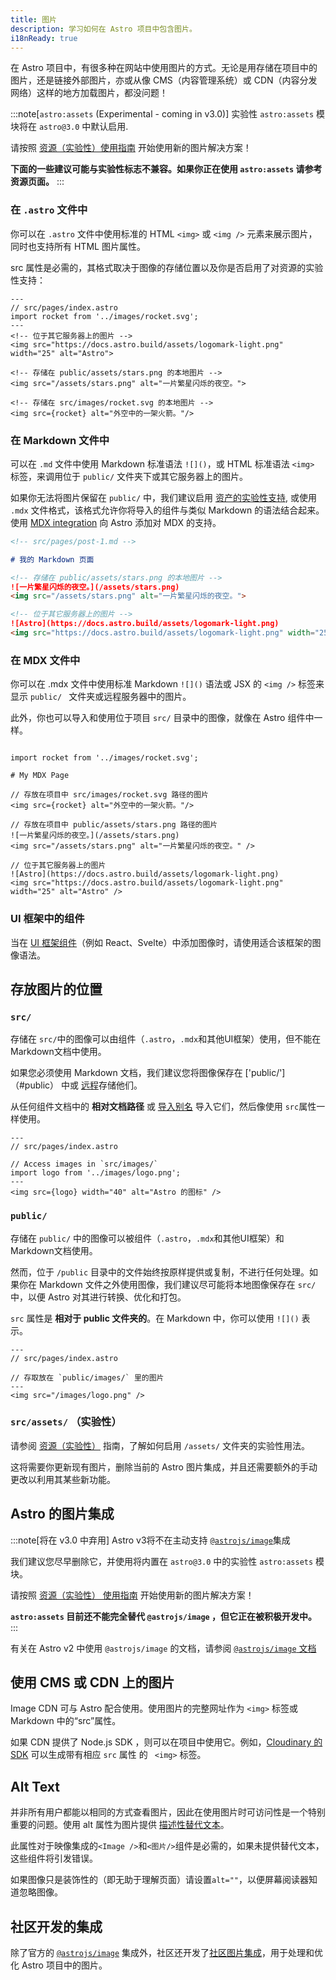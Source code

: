 ```yaml
---
title: 图片
description: 学习如何在 Astro 项目中包含图片。
i18nReady: true
---
```



在 Astro 项目中，有很多种在网站中使用图片的方式。无论是用存储在项目中的图片，还是链接外部图片，亦或从像 CMS（内容管理系统）或 CDN（内容分发网络）这样的地方加载图片，都没问题！

:::note[`astro:assets` (Experimental - coming in v3.0)]
实验性 `astro:assets` 模块将在 `astro@3.0` 中默认启用.

请按照 [资源（实验性）使用指南](/zh-cn/guides/assets/) 开始使用新的图片解决方案！

**下面的一些建议可能与实验性标志不兼容。如果你正在使用 `astro:assets` 请参考资源页面。**
:::

### 在 `.astro` 文件中

你可以在 `.astro` 文件中使用标准的 HTML `<img>` 或 `<img />` 元素来展示图片，同时也支持所有 HTML 图片属性。

src 属性是必需的，其格式取决于图像的存储位置以及你是否启用了对资源的实验性支持：

```astro
---
// src/pages/index.astro
import rocket from '../images/rocket.svg';
---
<!-- 位于其它服务器上的图片 -->
<img src="https://docs.astro.build/assets/logomark-light.png" width="25" alt="Astro">

<!-- 存储在 public/assets/stars.png 的本地图片 -->
<img src="/assets/stars.png" alt="一片繁星闪烁的夜空。">

<!-- 存储在 src/images/rocket.svg 的本地图片 -->
<img src={rocket} alt="外空中的一架火箭。"/>
```

### 在 Markdown 文件中

可以在 `.md` 文件中使用 Markdown 标准语法 `![]()`，或 HTML 标准语法 `<img>` 标签，来调用位于 `public/` 文件夹下或其它服务器上的图片。

如果你无法将图片保留在 `public/` 中，我们建议启用 [资产的实验性支持](/zh-cn/guides/assets/), 或使用 `.mdx` 文件格式，该格式允许你将导入的组件与类似 Markdown 的语法结合起来。使用 [MDX integration](/zh-cn/guides/integrations-guide/mdx/) 向 Astro 添加对 MDX 的支持。
```md
<!-- src/pages/post-1.md -->

# 我的 Markdown 页面

<!-- 存储在 public/assets/stars.png 的本地图片 -->
![一片繁星闪烁的夜空。](/assets/stars.png)
<img src="/assets/stars.png" alt="一片繁星闪烁的夜空。">

<!-- 位于其它服务器上的图片 -->
![Astro](https://docs.astro.build/assets/logomark-light.png)
<img src="https://docs.astro.build/assets/logomark-light.png" width="25" alt="Astro">
```

### 在 MDX 文件中

你可以在 .mdx 文件中使用标准 Markdown `![]()` 语法或 JSX  的 `<img />` 标签来显示 `public/ ` 文件夹或远程服务器中的图片。

此外，你也可以导入和使用位于项目 `src/` 目录中的图像，就像在 Astro 组件中一样。


```mdx title="src/pages/post-1.mdx"

import rocket from '../images/rocket.svg';

# My MDX Page

// 存放在项目中 src/images/rocket.svg 路径的图片
<img src={rocket} alt="外空中的一架火箭。"/>

// 存放在项目中 public/assets/stars.png 路径的图片
![一片繁星闪烁的夜空。](/assets/stars.png)
<img src="/assets/stars.png" alt="一片繁星闪烁的夜空。" />

// 位于其它服务器上的图片
![Astro](https://docs.astro.build/assets/logomark-light.png)
<img src="https://docs.astro.build/assets/logomark-light.png" width="25" alt="Astro" />
```

### UI 框架中的组件

当在 [UI 框架组件](/zh-cn/core-concepts/framework-components/)（例如 React、Svelte）中添加图像时，请使用适合该框架的图像语法。



## 存放图片的位置

### `src/`

存储在 `src/`中的图像可以由组件（`.astro`，`.mdx`和其他UI框架）使用，但不能在Markdown文档中使用。

如果您必须使用 Markdown 文档，我们建议您将图像保存在 ['public/']（#public） 中或 [远程](#using-images-from-a-cms-or-cdn)存储他们。

从任何组件文档中的 **相对文档路径** 或 [导入别名](/zh-cn/guides/aliases/) 导入它们，然后像使用 `src`属性一样使用。

```astro
---
// src/pages/index.astro

// Access images in `src/images/`
import logo from '../images/logo.png';
---
<img src={logo} width="40" alt="Astro 的图标" />
```

### `public/`

存储在 `public/` 中的图像可以被组件（`.astro`，`.mdx`和其他UI框架）和Markdown文档使用。

然而，位于 `/public` 目录中的文件始终按原样提供或复制，不进行任何处理。如果你在 Markdown 文件之外使用图像，我们建议尽可能将本地图像保存在 `src/` 中，以便 Astro 对其进行转换、优化和打包。

`src` 属性是 **相对于 public 文件夹的**。在 Markdown 中，你可以使用 `![]()` 表示。

```astro
---
// src/pages/index.astro

// 存取放在 `public/images/` 里的图片
---
<img src="/images/logo.png" />
```

### `src/assets/` （实验性）

请参阅 [资源（实验性）](/zh-cn/guides/assets/) 指南，了解如何启用 `/assets/` 文件夹的实验性用法。

这将需要你更新现有图片，删除当前的 Astro 图片集成，并且还需要额外的手动更改以利用其某些新功能。

## Astro 的图片集成

:::note[将在 v3.0 中弃用]
Astro v3将不在主动支持 [`@astrojs/image`](https://github.com/withastro/astro/tree/main/packages/integrations/image)集成

我们建议您尽早删除它，并使用将内置在 `astro@3.0` 中的实验性 `astro:assets` 模块。

请按照 [资源（实验性） 使用指南](/zh-cn/guides/assets/) 开始使用新的图片解决方案！

**`astro:assets` 目前还不能完全替代 `@astrojs/image` ，但它正在被积极开发中。**
:::

有关在 Astro v2 中使用 `@astrojs/image` 的文档，请参阅 [`@astrojs/image` 文档](https://github.com/withastro/astro/blob/main/packages/integrations/image/README.md)

## 使用 CMS 或 CDN 上的图片

Image CDN 可与 Astro 配合使用。使用图片的完整网址作为 `<img>` 标签或 Markdown 中的“src”属性。

如果 CDN 提供了 Node.js SDK ，则可以在项目中使用它。例如，[Cloudinary 的 SDK](https://cloudinary.com/documentation/node_integration) 可以生成带有相应 `src` 属性 的 ` <img>` 标签。

## Alt Text

并非所有用户都能以相同的方式查看图片，因此在使用图片时可访问性是一个特别重要的问题。使用 alt 属性为图片提供 [描述性替代文本](https://www.w3.org/WAI/tutorials/images/)。

此属性对于映像集成的`<Image />`和`<图片/>`组件是必需的，如果未提供替代文本，这些组件将引发错误。

如果图像只是装饰性的（即无助于理解页面）请设置`alt=""`，以便屏幕阅读器知道忽略图像。

## 社区开发的集成

除了官方的 [`@astrojs/image`](/zh-cn/guides/integrations-guide/image/) 集成外，社区还开发了[社区图片集成](https://astro.build/integrations?search=images)，用于处理和优化 Astro 项目中的图片。
